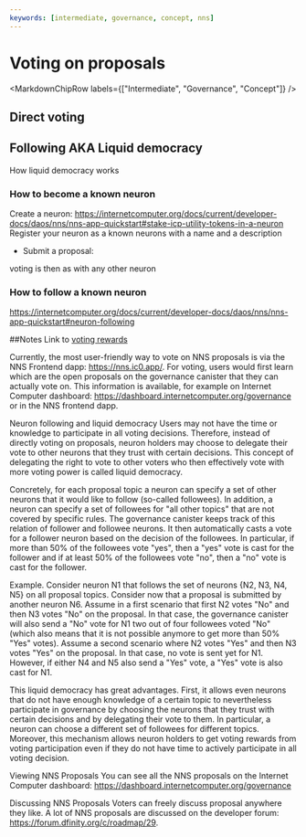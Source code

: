```yaml
---
keywords: [intermediate, governance, concept, nns]
---
```



# Voting on proposals

<MarkdownChipRow labels={["Intermediate", "Governance", "Concept"]} />


## Direct voting

## Following AKA Liquid democracy
How liquid democracy works


### How to become a known neuron

Create a neuron: https://internetcomputer.org/docs/current/developer-docs/daos/nns/nns-app-quickstart#stake-icp-utility-tokens-in-a-neuron
Register your neuron as a known neurons with a name and a description

- Submit a proposal:

voting is then as with any other neuron

### How to follow a known neuron
https://internetcomputer.org/docs/current/developer-docs/daos/nns/nns-app-quickstart#neuron-following

##Notes
Link to [voting rewards](./staking-voting-rewards.mdx)

Currently, the most user-friendly way to vote on NNS proposals is via the NNS Frontend dapp: https://nns.ic0.app/. For voting, users would first learn which are the open proposals on the governance canister that they can actually vote on. This information is available, for example on Internet Computer dashboard: https://dashboard.internetcomputer.org/governance or in the NNS frontend dapp.

Neuron following and liquid democracy
Users may not have the time or knowledge to participate in all voting decisions. Therefore, instead of directly voting on proposals, neuron holders may choose to delegate their vote to other neurons that they trust with certain decisions. This concept of delegating the right to vote to other voters who then effectively vote with more voting power is called liquid democracy.

Concretely, for each proposal topic a neuron can specify a set of other neurons that it would like to follow (so-called followees). In addition, a neuron can specify a set of followees for "all other topics" that are not covered by specific rules. The governance canister keeps track of this relation of follower and followee neurons. It then automatically casts a vote for a follower neuron based on the decision of the followees. In particular, if more than 50% of the followees vote "yes", then a "yes" vote is cast for the follower and if at least 50% of the followees vote "no", then a "no" vote is cast for the follower.

Example. Consider neuron N1 that follows the set of neurons {N2, N3, N4, N5} on all proposal topics. Consider now that a proposal is submitted by another neuron N6. Assume in a first scenario that first N2 votes "No" and then N3 votes "No" on the proposal. In that case, the governance canister will also send a "No" vote for N1 two out of four followees voted "No" (which also means that it is not possible anymore to get more than 50% "Yes" votes). Assume a second scenario where N2 votes "Yes" and then N3 votes "Yes" on the proposal. In that case, no vote is sent yet for N1. However, if either N4 and N5 also send a "Yes" vote, a "Yes" vote is also cast for N1.

This liquid democracy has great advantages. First, it allows even neurons that do not have enough knowledge of a certain topic to nevertheless participate in governance by choosing the neurons that they trust with certain decisions and by delegating their vote to them. In particular, a neuron can choose a different set of followees for different topics. Moreover, this mechanism allows neuron holders to get voting rewards from voting participation even if they do not have time to actively participate in all voting decision.



Viewing NNS Proposals
You can see all the NNS proposals on the Internet Computer dashboard: https://dashboard.internetcomputer.org/governance

Discussing NNS Proposals
Voters can freely discuss proposal anywhere they like. A lot of NNS proposals are discussed on the developer forum: https://forum.dfinity.org/c/roadmap/29.